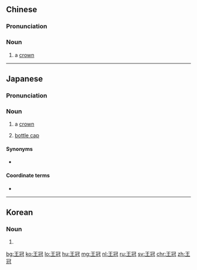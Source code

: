 ==Chinese==
{{zh-forms}}

===Pronunciation===
{{zh-pron
|m=wángguān
|c=wong4 gun1
|h=pfs=vòng-kon
|mn=ông-koan
|cat=n
}}

===Noun===
{{zh-noun}}

# a [[crown]] {{gloss|the headdress of a king or queen}}

----

==Japanese==
{{ja-kanjitab|おう|かん|yomi=on}}

===Pronunciation===
{{ja-pron|おうかん|y=o}}

===Noun===
{{ja-noun|おうかん}}

# a [[crown]] {{gloss|the headdress of a king or queen}}
#: {{ja-usex|王冠を被る者|おうかん を かぶる もの|the wearer of the crown}}
# [[bottle cap]]

====Synonyms====
* {{ja-r|クラウン}}

====Coordinate terms====
* {{ja-r|月桂冠|げっけいかん}}

----

==Korean==
{{ko-hanjatab}}

===Noun===
{{ko-noun|hj|hangeul=왕관}}

# {{hanja form of|왕관|[[crown]]}}

[[bg:王冠]]
[[ko:王冠]]
[[lo:王冠]]
[[hu:王冠]]
[[mg:王冠]]
[[nl:王冠]]
[[ru:王冠]]
[[sv:王冠]]
[[chr:王冠]]
[[zh:王冠]]